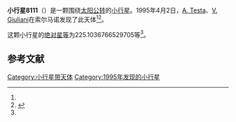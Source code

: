 {{Infobox planet
| bgcolour = #FFFFC0
| name = 8111 Hoepli
| symbol = 
| image = 
| caption = 
| discovery = yes
| discovery_ref = 
| discoverer = [[A._Testa|A. Testa]]、[[V._Giuliani|V. Giuliani]]
| discovery_site = [[索尔马诺|索尔马诺]] 
| discovered = 1995年4月2日
| designations = yes
| mp_name = 
| named_after = 
| alt_names = 1995 GE/ 1984 SQ8
| mp_category = [[主带小行星|主带小行星]]
| orbit_ref = <ref name="a">[http://ssd.jpl.nasa.gov/sbdb.cgi?sstr=8111 8111 Hoepli] {{Wayback|url=http://ssd.jpl.nasa.gov/sbdb.cgi?sstr=8111 |date=20210809033231 }}，小行星數據庫瀏覽器（JPL Small-Body Database Browser）－[[美国国家航空航天局|美国国家航空航天局]]喷气推进实验室</ref>
| epoch = 2456400.5 (2013年4月18日更新)
| aphelion = {{convert|3.13524292430217|AU|km|3|abbr=on|lk=out}}
| perihelion = {{convert|2.160543414316816|AU|km|3|abbr=on}}
| semimajor = {{convert|2.647893169309493|AU|km|3|abbr=on}}
| eccentricity = 0.184051895
| period = 1573.798459 [[日|日]]<br />4.31[[儒略年|儒略年]]
| avg_speed = 
| inclination = 13.78338598761378
| asc_node = 174.8341337988817
| mean_anomaly = 
| arg_peri = 225.1036766529705
| satellites = 
| physical_characteristics = yes
| dimensions = 
| mass = 
| density = 
| surface_grav = 
| escape_velocity = 
| sidereal_day = 
| axial_tilt = 
| pole_ecliptic_lat = 
| pole_ecliptic_lon = 
| albedo = 
| temperatures= 
| temp_name1 = 
| mean_temp_1 = 
| max_temp_1 = 
| temp_name2 = 
| max_temp_2 = 
| spectral_type = 
| abs_magnitude = 225.1036766529705
}}

'''小行星8111'''（{{lang-en|8111 Hoepli}}）是一颗围绕[[太阳|太阳]][[公转|公转]]的[[小行星|小行星]]。1995年4月2日，[[A._Testa|A. Testa]]、[[V._Giuliani|V. Giuliani]]在索尔马诺发现了此天体<ref name="a" /><ref>{{cite news|title=小行星列表|url=http://cfa-www.harvard.edu/iau/lists/NumberedMPs.txt|accessdate=2013-07-08|newspaper=哈佛大学|archive-date=2008-05-17|archive-url=https://web.archive.org/web/20080517010638/http://cfa-www.harvard.edu/iau/lists/NumberedMPs.txt|dead-url=no}}</ref>。

这颗小行星的[[绝对星等|绝对星等]]为225.1036766529705等<ref name="a" />。

==参考文献==
{{reflist}}
{{Minor Planet Number|[[小行星8110|小行星8110]]|[[小行星8112|小行星8112]]}}

{{小天体}}

[[Category:小行星带天体|Category:小行星带天体]]
[[Category:1995年发现的小行星|Category:1995年发现的小行星]]

{{asteroid-stub}}